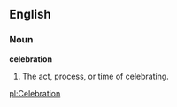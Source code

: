 ==English==

===Noun===

'''celebration'''

#The act, process, or time of celebrating.

[[pl:Celebration]]